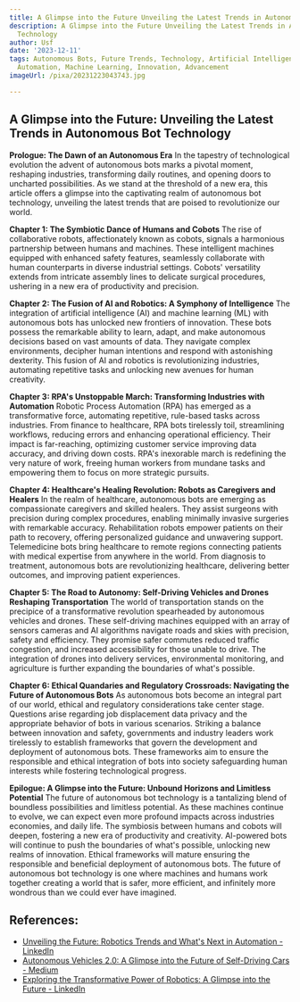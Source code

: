 ```yaml
---
title: A Glimpse into the Future Unveiling the Latest Trends in Autonomous Bot Technology
description: A Glimpse into the Future Unveiling the Latest Trends in Autonomous Bot
  Technology
author: Usf
date: '2023-12-11'
tags: Autonomous Bots, Future Trends, Technology, Artificial Intelligence, Robotics,
  Automation, Machine Learning, Innovation, Advancement
imageUrl: /pixa/20231223043743.jpg

---
```

## **A Glimpse into the Future: Unveiling the Latest Trends in Autonomous Bot Technology** 

**Prologue: The Dawn of an Autonomous Era**
In the tapestry of technological evolution the advent of autonomous  bots marks a pivotal moment, reshaping industries, transforming daily routines, and  opening doors to uncharted possibilities. As we stand at the  threshold of a new era, this article offers a glimpse into  the captivating  realm of  autonomous bot technology,  unveiling the  latest trends that are poised to revolutionize our world.

**Chapter  1: The Symbiotic Dance of Humans and  Cobots**
The rise of collaborative robots, affectionately known  as cobots, signals a harmonious  partnership between humans and machines. These intelligent machines equipped with enhanced safety features, seamlessly collaborate with human counterparts in diverse industrial settings. Cobots' versatility extends from intricate assembly lines to delicate surgical procedures, ushering in  a new era of productivity  and precision.

**Chapter 2:  The Fusion of AI  and Robotics: A  Symphony of Intelligence**
The integration of artificial intelligence (AI) and machine learning (ML) with autonomous bots has unlocked new  frontiers  of innovation. These  bots possess the  remarkable ability to learn, adapt, and make autonomous decisions based on vast amounts of data. They navigate complex environments, decipher human  intentions  and respond with astonishing  dexterity. This fusion of AI and robotics is revolutionizing industries, automating repetitive tasks and unlocking new avenues for human creativity.

**Chapter 3: RPA's Unstoppable March: Transforming Industries with Automation**
Robotic Process Automation (RPA) has emerged as a transformative force, automating repetitive, rule-based tasks across  industries. From finance to healthcare,  RPA bots tirelessly  toil, streamlining  workflows, reducing errors and enhancing operational efficiency. Their  impact is far-reaching, optimizing customer service improving data accuracy, and driving down costs. RPA's inexorable march is redefining the very nature  of work, freeing human workers from mundane tasks and empowering them to focus on more strategic pursuits.

**Chapter 4: Healthcare's Healing Revolution: Robots  as Caregivers and Healers**
In the realm of healthcare, autonomous bots are emerging as compassionate caregivers  and skilled healers. They  assist surgeons with precision during complex procedures, enabling minimally invasive surgeries with remarkable accuracy. Rehabilitation robots empower patients  on their path to recovery, offering personalized guidance and unwavering support. Telemedicine bots bring  healthcare  to remote regions  connecting  patients with medical expertise from anywhere in the world. From diagnosis to treatment, autonomous bots are revolutionizing healthcare, delivering better outcomes, and improving patient experiences.

**Chapter 5: The  Road to  Autonomy: Self-Driving Vehicles and Drones Reshaping Transportation**
The  world of transportation stands on the precipice of a  transformative revolution spearheaded by autonomous vehicles and drones. These self-driving machines equipped  with an array of sensors cameras and AI algorithms navigate roads and skies with precision,  safety and efficiency. They promise safer commutes reduced traffic  congestion, and increased accessibility for  those  unable to drive. The  integration of drones into delivery services, environmental monitoring, and agriculture is further expanding  the boundaries of what's possible.

**Chapter 6: Ethical Quandaries and Regulatory Crossroads: Navigating the Future of Autonomous Bots**
As autonomous bots  become an integral part of our world, ethical and  regulatory considerations take center stage.  Questions arise regarding job displacement data privacy  and the appropriate behavior of bots in various scenarios. Striking a balance between innovation and safety, governments  and industry leaders work tirelessly to  establish frameworks  that govern the development and deployment of autonomous  bots. These frameworks aim to ensure the  responsible and  ethical integration of bots into society safeguarding  human interests while fostering technological progress.

**Epilogue: A Glimpse into the Future: Unbound Horizons and Limitless Potential**
The future  of autonomous bot technology is a tantalizing blend of boundless possibilities and limitless potential. As these machines continue to evolve, we can expect even more profound impacts across industries economies, and daily life. The symbiosis  between humans and cobots will deepen, fostering a new era of productivity and creativity. AI-powered bots will continue to push  the boundaries of what's possible, unlocking new realms of innovation. Ethical frameworks will mature ensuring the  responsible  and beneficial deployment of  autonomous bots. The future of autonomous bot technology is one where machines  and humans work together creating a world that is safer, more efficient, and infinitely more wondrous than we could ever have imagined.

## References:
- [Unveiling the Future: Robotics Trends and What's Next in Automation - LinkedIn](https://www.linkedin.com/pulse/unveiling-future-robotics-trends-whats-next-automation-boldawards-05euc)
- [Autonomous Vehicles 2.0: A Glimpse into the Future of Self-Driving Cars - Medium](https://medium.com/@gurvindersodhi45/autonomous-vehicles-2-0-a-glimpse-into-the-future-of-self-driving-cars-28cbc47d1291)
- [Exploring the Transformative Power of Robotics: A Glimpse into the Future - LinkedIn](https://www.linkedin.com/pulse/exploring-transformative-power-robotics-glimpse-future-vetri-s)
